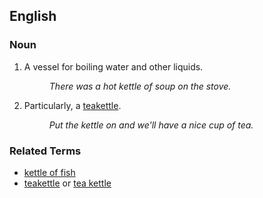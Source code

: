 ==English==

===Noun===
# A vessel for boiling water and other liquids.
#: ''There was a hot kettle of soup on the stove.''
# Particularly, a [[teakettle]].
#: ''Put the kettle on and we'll have a nice cup of tea.''

===Related Terms===
*[[kettle of fish]]
*[[teakettle]] or [[tea kettle]]